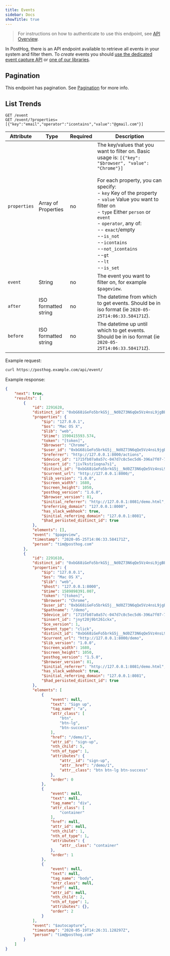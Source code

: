 ```yaml
---
title: Events
sidebar: Docs
showTitle: true
---
```


> For instructions on how to authenticate to use this endpoint, see [API Overview](/docs/api/overview).

In PostHog, there is an API endpoint available to retrieve all events in your system and filter them. To _create_ events you should [use the dedicated event capture API](/docs/api/post-only-endpoints) or [one of our libraries](/docs/libraries).

## Pagination

This endpoint has pagination. See [Pagination](/docs/api/overview#pagination) for more info.

## List Trends

```shell
GET /event
GET /event/?properties=[{"key":"email","operator":"icontains","value":"@gmail.com"}]
```


| Attribute | Type | Required | Description |
| --- | --- | --- | --------------------------------------------------------------------------------------------------------------------------------------------------- |
| `properties` | Array of Properties | no | The key/values that you want to filter on. Basic usage is: `[{"key": "$browser", "value": "Chrome"}]`<br /><br />For each property, you can specify:<br />- `key` Key of the property<br />- `value` Value you want to filter on<br />- `type` Either `person` or `event`<br />- `operator`, any of: <br />-- `exact`/empty<br />--`is_not`<br />--`icontains`<br />--`not_icontains`<br />--`gt`<br />--`lt`<br />--`is_set` |
| `event` | String | no | The event you want to filter on, for example `$pageview`. |
| `after` | ISO formatted string | no | The datetime from which to get events. Should be in iso format (ie `2020-05-25T14:06:33.584171Z`).
| `before` | ISO formatted string | no | The datetime up until which to get events. Should be in iso format (ie `2020-05-25T14:06:33.584171Z`).

Example request:

```bash
curl https://posthog.example.com/api/event/
```

Example response:

```json
{
    "next": true,
    "results": [
        {
            "id": 2291628,
            "distinct_id": "0xbG68iGeFo5brkG5j__Nd0Z73N6qQe5Vz4nsL9jgBE",
            "properties": {
                "$ip": "127.0.0.1",
                "$os": "Mac OS X",
                "$lib": "web",
                "$time": 1590415593.574,
                "token": "[token]",
                "$browser": "Chrome",
                "$user_id": "0xbG68iGeFo5brkG5j__Nd0Z73N6qQe5Vz4nsL9jgBE",
                "$referrer": "http://127.0.0.1:8000/actions",
                "$device_id": "1715fb07a0a57c-047d7c8c5ec5d6-396a7f07-7e9000-1715fb07a0b541",
                "$insert_id": "jiv7kstz1oqna7s1",
                "distinct_id": "0xbG68iGeFo5brkG5j__Nd0Z73N6qQe5Vz4nsL9jgBE",
                "$current_url": "http://127.0.0.1:8000/",
                "$lib_version": "1.0.0",
                "$screen_width": 1680,
                "$screen_height": 1050,
                "posthog_version": "1.6.0",
                "$browser_version": 81,
                "$initial_referrer": "http://127.0.0.1:8081/demo.html",
                "$referring_domain": "127.0.0.1:8000",
                "has_slack_webhook": true,
                "$initial_referring_domain": "127.0.0.1:8081",
                "$had_persisted_distinct_id": true
            },
            "elements": [],
            "event": "$pageview",
            "timestamp": "2020-05-25T14:06:33.584171Z",
            "person": "tim@posthog.com"
        },
        {
            "id": 2291610,
            "distinct_id": "0xbG68iGeFo5brkG5j__Nd0Z73N6qQe5Vz4nsL9jgBE",
            "properties": {
                "$ip": "127.0.0.1",
                "$os": "Mac OS X",
                "$lib": "web",
                "$host": "127.0.0.1:8000",
                "$time": 1589898391.007,
                "token": "[token]",
                "$browser": "Chrome",
                "$user_id": "0xbG68iGeFo5brkG5j__Nd0Z73N6qQe5Vz4nsL9jgBE",
                "$pathname": "/demo",
                "$device_id": "1715fb07a0a57c-047d7c8c5ec5d6-396a7f07-7e9000-1715fb07a0b541",
                "$insert_id": "jnyt20j9bt261ckx",
                "$ce_version": 1,
                "$event_type": "click",
                "distinct_id": "0xbG68iGeFo5brkG5j__Nd0Z73N6qQe5Vz4nsL9jgBE",
                "$current_url": "http://127.0.0.1:8000/demo",
                "$lib_version": "1.0.0",
                "$screen_width": 1680,
                "$screen_height": 1050,
                "posthog_version": "1.5.0",
                "$browser_version": 81,
                "$initial_referrer": "http://127.0.0.1:8081/demo.html",
                "has_slack_webhook": true,
                "$initial_referring_domain": "127.0.0.1:8081",
                "$had_persisted_distinct_id": true
            },
            "elements": [
                {
                    "event": null,
                    "text": "Sign up",
                    "tag_name": "a",
                    "attr_class": [
                        "btn",
                        "btn-lg",
                        "btn-success"
                    ],
                    "href": "/demo/1",
                    "attr_id": "sign-up",
                    "nth_child": 5,
                    "nth_of_type": 1,
                    "attributes": {
                        "attr__id": "sign-up",
                        "attr__href": "/demo/1",
                        "attr__class": "btn btn-lg btn-success"
                    },
                    "order": 0
                },
                {
                    "event": null,
                    "text": null,
                    "tag_name": "div",
                    "attr_class": [
                        "container"
                    ],
                    "href": null,
                    "attr_id": null,
                    "nth_child": 1,
                    "nth_of_type": 1,
                    "attributes": {
                        "attr__class": "container"
                    },
                    "order": 1
                },
                {
                    "event": null,
                    "text": null,
                    "tag_name": "body",
                    "attr_class": null,
                    "href": null,
                    "attr_id": null,
                    "nth_child": 2,
                    "nth_of_type": 1,
                    "attributes": {},
                    "order": 2
                }
            ],
            "event": "$autocapture",
            "timestamp": "2020-05-19T14:26:31.128297Z",
            "person": "tim@posthog.com"
        }
    ]
}
```
